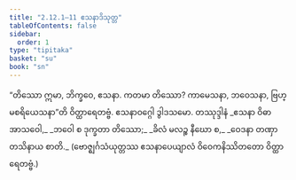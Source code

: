 ```yaml
---
title: "2.12.1–11 ဧသနာဒိသုတ္တ"
tableOfContents: false
sidebar:
  order: 1
type: "tipitaka"
basket: "su"
book: "sn"
---
```



<DynamicBreadcrumb />

<Division number="292–301" book="sn" e="ch" v="18" p="323">

<Paragraph number="714" book="sn">
“တိဿော ဣမာ, ဘိက္ခဝေ, ဧသနာ. ကတမာ တိဿော? ကာမေသနာ, ဘဝေသနာ, ဗြဟ္မစရိယေသနာ”တိ ဝိတ္ထာရေတဗ္ဗံ.

</Paragraph>
</Division>

<Paragraph number="715" type="center" book="sn">
ဧသနာဝဂ္ဂေါ ဒွါဒသမော.



</Paragraph>

<Paragraph number="716" type="center" book="sn">
တဿုဒ္ဒါနံ


</Paragraph>

<Paragraph number="717" type="verses" book="sn">
_ဧသနာ ဝိဓာ အာသဝေါ,_  
_ဘဝေါ စ ဒုက္ခတာ တိဿော;_  
_ခိလံ မလဉ္စ နီဃော စ,_  
_ဝေဒနာ တဏှာ တသိနာယ စာတိ._  

</Paragraph>

<Paragraph number="718" type="center" book="sn">
(ဗောဇ္ဈင်္ဂသံယုတ္တဿ ဧသနာပေယျာလံ ဝိဝေကနိဿိတတော ဝိတ္ထာရေတဗ္ဗံ.)
</Paragraph>